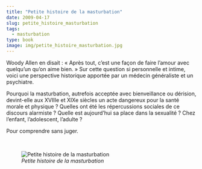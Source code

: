```yaml
---
title: "Petite histoire de la masturbation"
date: 2009-04-17
slug: petite_histoire_masturbation
tags:
  - masturbation
type: book
image: img/petite_histoire_masturbation.jpg
---
```


Woody Allen en disait : « Après tout, c’est une façon de faire l’amour avec quelqu’un qu’on aime bien. »
Sur cette question si personnelle et intime, voici une perspective historique apportée par un médecin généraliste et un psychiatre.

Pourquoi la masturbation, autrefois acceptée avec bienveillance ou dérision, devint-elle aux XVIIIe et XIXe siècles un acte dangereux pour la santé morale et physique ?
Quelles ont été les répercussions sociales de ce discours alarmiste ?
Quelle est aujourd’hui sa place dans la sexualité ?
Chez l’enfant, l’adolescent, l’adulte ?

Pour comprendre sans juger.

<br>

![_Petite histoire de la masturbation_](img/petite_histoire_masturbation.jpg)
